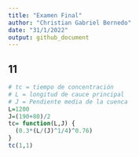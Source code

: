 ```yaml
---
title: "Examen Final"
author: "Christian Gabriel Bernedo"
date: "31/1/2022"
output: github_document
---
```


## 11
```r
# tc = tiempo de concentración
# L = longitud de cauce principal
# J = Pendiente media de la cuenca
L=1200
J=(190+80)/2
tc= function(L,J) {
  (0.3*(L/(J)^1/4)^0.76)
}
tc(1,1)
```


